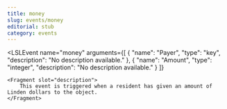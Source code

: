 ```yaml
---
title: money
slug: events/money
editorial: stub
category: events
---
```


<LSLEvent
	name="money"
	arguments={[
	{
		"name": "Payer",
		"type": "key",
		"description": "No description available."
	},
	{
		"name": "Amount",
		"type": "integer",
		"description": "No description available."
	}
]}
>
	<Fragment slot="description">
		This event is triggered when a resident has given an amount of Linden dollars to the object.
	</Fragment>
</LSLEvent>
